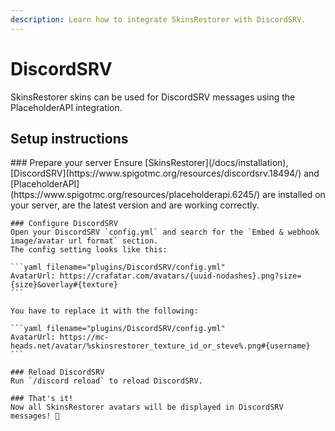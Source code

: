 ```yaml
---
description: Learn how to integrate SkinsRestorer with DiscordSRV.
---
```



# DiscordSRV

SkinsRestorer skins can be used for DiscordSRV messages using the PlaceholderAPI integration.

## Setup instructions

<Steps>
    ### Prepare your server
    Ensure [SkinsRestorer](/docs/installation), [DiscordSRV](https://www.spigotmc.org/resources/discordsrv.18494/) and [PlaceholderAPI](https://www.spigotmc.org/resources/placeholderapi.6245/) are installed on your server, are the latest version and are working correctly.

    ### Configure DiscordSRV
    Open your DiscordSRV `config.yml` and search for the `Embed & webhook image/avatar url format` section.
    The config setting looks like this:

    ```yaml filename="plugins/DiscordSRV/config.yml"
    AvatarUrl: https://crafatar.com/avatars/{uuid-nodashes}.png?size={size}&overlay#{texture}
    ```

    You have to replace it with the following:

    ```yaml filename="plugins/DiscordSRV/config.yml"
    AvatarUrl: https://mc-heads.net/avatar/%skinsrestorer_texture_id_or_steve%.png#{username}
    ```

    ### Reload DiscordSRV
    Run `/discord reload` to reload DiscordSRV.

    ### That's it!
    Now all SkinsRestorer avatars will be displayed in DiscordSRV messages! 🎉
</Steps>
